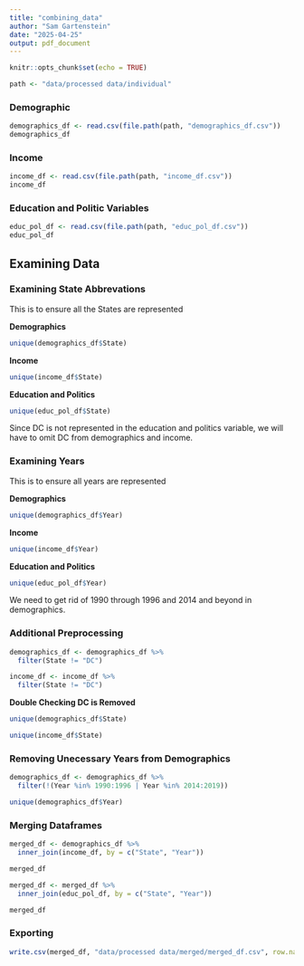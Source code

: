```yaml
---
title: "combining_data"
author: "Sam Gartenstein"
date: "2025-04-25"
output: pdf_document
---
```


```r
knitr::opts_chunk$set(echo = TRUE)
```

```r
path <- "data/processed data/individual"
```


### Demographic
```r
demographics_df <- read.csv(file.path(path, "demographics_df.csv"))
demographics_df
```

### Income
```r
income_df <- read.csv(file.path(path, "income_df.csv"))
income_df

```

### Education and Politic Variables
```r
educ_pol_df <- read.csv(file.path(path, "educ_pol_df.csv"))
educ_pol_df

```

## Examining Data

### Examining State Abbrevations

This is to ensure all the States are represented 

**Demographics**
```r
unique(demographics_df$State)
```

**Income**
```r
unique(income_df$State)
```


**Education and Politics**
```r
unique(educ_pol_df$State)
```

Since DC is not represented in the education and politics variable, we will have to omit DC from demographics and income.

### Examining Years

This is to ensure all years are represented 

**Demographics**
```r
unique(demographics_df$Year)
```

**Income**
```r
unique(income_df$Year)
```


**Education and Politics**
```r
unique(educ_pol_df$Year)
```

We need to get rid of 1990 through 1996 and 2014 and beyond in demographics.

### Additional Preprocessing

```r
demographics_df <- demographics_df %>%
  filter(State != "DC")

income_df <- income_df %>%
  filter(State != "DC")
```

**Double Checking DC is Removed**

```r
unique(demographics_df$State)
```

```r
unique(income_df$State)
```

### Removing Unecessary Years from Demographics 

```r
demographics_df <- demographics_df %>%
  filter(!(Year %in% 1990:1996 | Year %in% 2014:2019))
```

```r
unique(demographics_df$Year)

```

### Merging Dataframes 

```r
merged_df <- demographics_df %>%
  inner_join(income_df, by = c("State", "Year"))

merged_df
```

```r
merged_df <- merged_df %>%
  inner_join(educ_pol_df, by = c("State", "Year"))

merged_df
```

### Exporting 

```r
write.csv(merged_df, "data/processed data/merged/merged_df.csv", row.names = FALSE)

```


